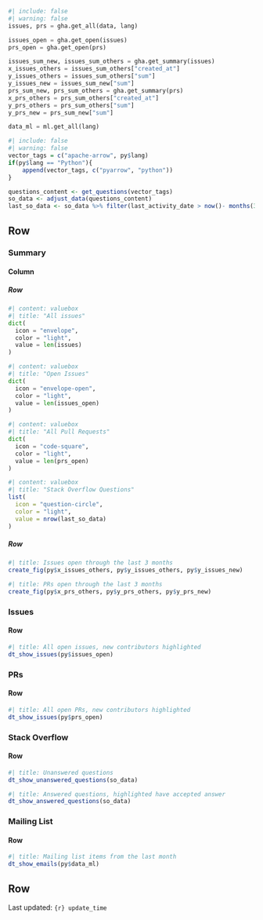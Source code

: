 ```python
#| include: false
#| warning: false
issues, prs = gha.get_all(data, lang)

issues_open = gha.get_open(issues)
prs_open = gha.get_open(prs)

issues_sum_new, issues_sum_others = gha.get_summary(issues)
x_issues_others = issues_sum_others["created_at"]
y_issues_others = issues_sum_others["sum"]
y_issues_new = issues_sum_new["sum"]
prs_sum_new, prs_sum_others = gha.get_summary(prs)
x_prs_others = prs_sum_others["created_at"]
y_prs_others = prs_sum_others["sum"]
y_prs_new = prs_sum_new["sum"]

data_ml = ml.get_all(lang)
```

```r
#| include: false
#| warning: false
vector_tags = c("apache-arrow", py$lang)
if(py$lang == "Python"){
    append(vector_tags, c("pyarrow", "python"))
}

questions_content <- get_questions(vector_tags)
so_data <- adjust_data(questions_content)
last_so_data <- so_data %>% filter(last_activity_date > now()- months(3))
```

## Row {.tabset}

### Summary 

#### Column 

##### Row {height=20%}

```python
#| content: valuebox
#| title: "All issues"
dict(
  icon = "envelope",
  color = "light",
  value = len(issues)
)
```

```python
#| content: valuebox
#| title: "Open Issues"
dict(
  icon = "envelope-open",
  color = "light",
  value = len(issues_open)
)
```

```python
#| content: valuebox
#| title: "All Pull Requests"
dict(
  icon = "code-square",
  color = "light",
  value = len(prs_open)
)
```

```r
#| content: valuebox
#| title: "Stack Overflow Questions"
list(
  icon = "question-circle",
  color = "light",
  value = nrow(last_so_data)
)
```

##### Row {height=80%}

```r
#| title: Issues open through the last 3 months
create_fig(py$x_issues_others, py$y_issues_others, py$y_issues_new)
```

```r
#| title: PRs open through the last 3 months
create_fig(py$x_prs_others, py$y_prs_others, py$y_prs_new)
```

### Issues

#### Row 
```r
#| title: All open issues, new contributors highlighted
dt_show_issues(py$issues_open)
```

### PRs

#### Row 

```r
#| title: All open PRs, new contributors highlighted
dt_show_issues(py$prs_open)
```

### Stack Overflow

#### Row 

```r
#| title: Unanswered questions
dt_show_unanswered_questions(so_data)
```

```r
#| title: Answered questions, highlighted have accepted answer
dt_show_answered_questions(so_data)
```

### Mailing List

#### Row 

```r
#| title: Mailing list items from the last month
dt_show_emails(py$data_ml)
```

## Row {height=1%}

Last updated: `{r} update_time`